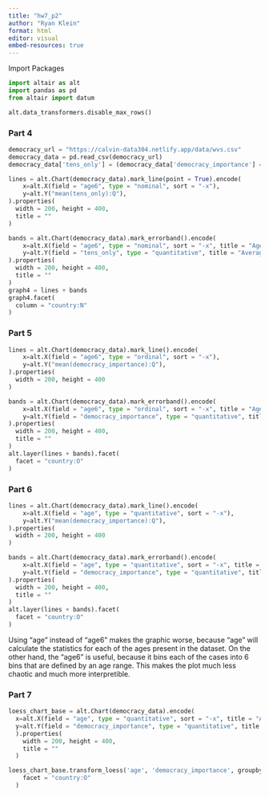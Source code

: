 ```yaml
---
title: "hw7_p2"
author: "Ryan Klein"
format: html
editor: visual
embed-resources: true
---
```


Import Packages

```python
import altair as alt
import pandas as pd
from altair import datum
```

```python
alt.data_transformers.disable_max_rows()
```

### Part 4

```python
democracy_url = "https://calvin-data304.netlify.app/data/wvs.csv"
democracy_data = pd.read_csv(democracy_url)
democracy_data['tens_only'] = (democracy_data['democracy_importance'] == 10).astype(int)
```

```python
lines = alt.Chart(democracy_data).mark_line(point = True).encode(
    x=alt.X(field = "age6", type = "nominal", sort = "-x"),
    y=alt.Y("mean(tens_only):Q"),
).properties(
  width = 200, height = 400,
  title = ""
)

bands = alt.Chart(democracy_data).mark_errorband().encode(
    x=alt.X(field = "age6", type = "nominal", sort = "-x", title = "Age Grouping"),
    y=alt.Y(field = "tens_only", type = "quantitative", title = "Average importance of democracy", scale=alt.Scale(domain=[0,1])).axis(format='%')
).properties(
  width = 200, height = 400,
  title = ""
)
graph4 = lines + bands
graph4.facet(
  column = "country:N"
)
```

### Part 5

```python
lines = alt.Chart(democracy_data).mark_line().encode(
    x=alt.X(field = "age6", type = "ordinal", sort = "-x"),
    y=alt.Y("mean(democracy_importance):Q"),
).properties(
  width = 200, height = 400
)

bands = alt.Chart(democracy_data).mark_errorband().encode(
    x=alt.X(field = "age6", type = "ordinal", sort = "-x", title = "Age Grouping"),
    y=alt.Y(field = "democracy_importance", type = "quantitative", title = "Average importance of democracy"),
).properties(
  width = 200, height = 400,
  title = ""
)
alt.layer(lines + bands).facet(
  facet = "country:O"
)
```

### Part 6

```python
lines = alt.Chart(democracy_data).mark_line().encode(
    x=alt.X(field = "age", type = "quantitative", sort = "-x"),
    y=alt.Y("mean(democracy_importance):Q"),
).properties(
  width = 200, height = 400
)

bands = alt.Chart(democracy_data).mark_errorband().encode(
    x=alt.X(field = "age", type = "quantitative", sort = "-x", title = "Age Grouping"),
    y=alt.Y(field = "democracy_importance", type = "quantitative", title = "Average importance of democracy"),
).properties(
  width = 200, height = 400,
  title = ""
)
alt.layer(lines + bands).facet(
  facet = "country:O"
)

```

Using "age" instead of "age6" makes the graphic worse, because "age" will calculate the statistics for each of the ages present in the dataset. On the other hand, the "age6" is useful, because it bins each of the cases into 6 bins that are defined by an age range. This makes the plot much less chaotic and much more interpretible.

### Part 7

```python
loess_chart_base = alt.Chart(democracy_data).encode(
  x=alt.X(field = "age", type = "quantitative", sort = "-x", title = "Age Grouping"),
  y=alt.Y(field = "democracy_importance", type = "quantitative", title = "Average importance of democracy"),
  ).properties(
    width = 200, height = 400,
    title = ""
  )

loess_chart_base.transform_loess('age', 'democracy_importance', groupby=["country"]).mark_line().facet(
    facet = "country:O"
  )
```
